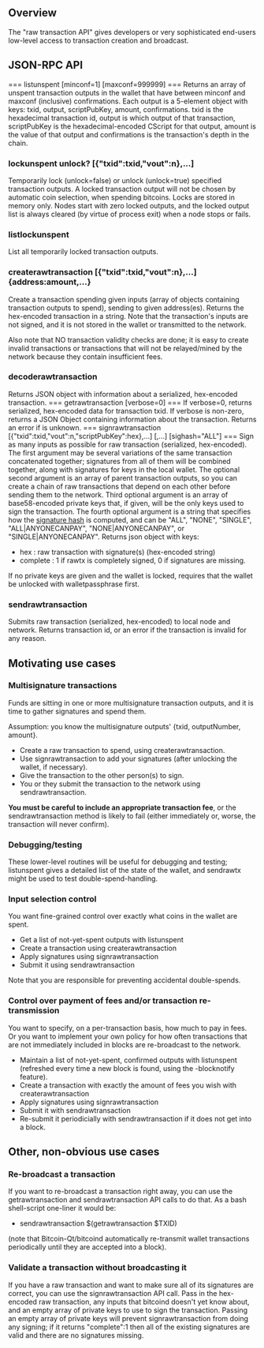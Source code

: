 == Overview ==

The "raw transaction API" gives developers or very sophisticated end-users low-level access to transaction creation and broadcast.

== JSON-RPC API ==
=== listunspent [minconf=1] [maxconf=999999] ===
Returns an array of unspent transaction outputs in the wallet that have between minconf and maxconf (inclusive) confirmations. Each output is a 5-element object with keys: txid, output, scriptPubKey, amount, confirmations. txid is the hexadecimal transaction id, output is which output of that transaction, scriptPubKey is the hexadecimal-encoded CScript for that output, amount is the value of that output and confirmations is the transaction's depth in the chain.
=== lockunspent unlock? [{"txid":txid,"vout":n},...] ===
Temporarily lock (unlock=false) or unlock (unlock=true) specified transaction outputs. A locked transaction output will not be chosen by automatic coin selection, when spending bitcoins.  Locks are stored in memory only.  Nodes start with zero locked outputs, and the locked output list is always cleared (by virtue of process exit) when a node stops or fails.

=== listlockunspent ===
List all temporarily locked transaction outputs.
=== createrawtransaction [{"txid":txid,"vout":n},...] {address:amount,...} ===
Create a transaction spending given inputs (array of objects containing transaction outputs to spend), sending to given address(es). Returns the hex-encoded transaction in a string. Note that the transaction's inputs are not signed, and it is not stored in the wallet or transmitted to the network.

Also note that NO transaction validity checks are done; it is easy to create invalid transactions or transactions that will not be relayed/mined by the network because they contain insufficient fees.
=== decoderawtransaction <hex string> ===
Returns JSON object with information about a serialized, hex-encoded transaction.
=== getrawtransaction <txid> [verbose=0] ===
If verbose=0, returns serialized, hex-encoded data for transaction txid. If verbose is non-zero, returns a JSON Object containing information about the transaction. Returns an error if <txid> is unknown.
=== signrawtransaction <hex string> [{"txid":txid,"vout":n,"scriptPubKey":hex},...] [<privatekey1>,...] [sighash="ALL"] ===
Sign as many inputs as possible for raw transaction (serialized, hex-encoded). The first argument may be several variations of the same transaction concatenated together; signatures from all of them will be combined together, along with signatures for keys in the local wallet. The optional second argument is an array of parent transaction outputs, so you can create a chain of raw transactions that depend on each other before sending them to the network. Third optional argument is an array of base58-encoded private keys that, if given, will be the only keys used to sign the transaction. The fourth optional argument is a string that specifies how the [[OP CHECKSIG|signature hash]] is computed, and can be "ALL", "NONE", "SINGLE", "ALL|ANYONECANPAY", "NONE|ANYONECANPAY", or "SINGLE|ANYONECANPAY".
Returns json object with keys:
* hex : raw transaction with signature(s) (hex-encoded string)
* complete : 1 if rawtx is completely signed, 0 if signatures are missing.
If no private keys are given and the wallet is locked, requires that the wallet be unlocked with walletpassphrase first.

=== sendrawtransaction <hex string> ===
Submits raw transaction (serialized, hex-encoded) to local node and network. Returns transaction id, or an error if the transaction is invalid for any reason.

== Motivating use cases ==
=== Multisignature transactions ===
Funds are sitting in one or more multisignature transaction outputs, and it is time to gather signatures and spend them.

Assumption: you know the multisignature outputs' {txid, outputNumber, amount}.

* Create a raw transaction to spend, using createrawtransaction.
* Use signrawtransaction to add your signatures (after unlocking the wallet, if necessary).
* Give the transaction to the other person(s) to sign.
* You or they submit the transaction to the network using sendrawtransaction.
'''You must be careful to include an appropriate transaction fee''', or the sendrawtransaction method is likely to fail (either immediately or, worse, the transaction will never confirm).
=== Debugging/testing ===
These lower-level routines will be useful for debugging and testing; listunspent gives a detailed list of the state of the wallet, and sendrawtx might be used to test double-spend-handling.

=== Input selection control ===
You want fine-grained control over exactly what coins in the wallet are spent.

* Get a list of not-yet-spent outputs with listunspent
* Create a transaction using createrawtransaction
* Apply signatures using signrawtransaction
* Submit it using sendrawtransaction
Note that you are responsible for preventing accidental double-spends.

=== Control over payment of fees and/or transaction re-transmission ===
You want to specify, on a per-transaction basis, how much to pay in fees. Or you want to implement your own policy for how often transactions that are not immediately included in blocks are re-broadcast to the network.

* Maintain a list of not-yet-spent, confirmed outputs with listunspent (refreshed every time a new block is found, using the -blocknotify feature).
* Create a transaction with exactly the amount of fees you wish with createrawtransaction
* Apply signatures using signrawtransaction
* Submit it with sendrawtransaction
* Re-submit it periodicially with sendrawtransaction if it does not get into a block.

== Other, non-obvious use cases ==
=== Re-broadcast a transaction ===
If you want to re-broadcast a transaction right away, you can use the getrawtransaction and sendrawtransaction API calls to do that. As a bash shell-script one-liner it would be:
* sendrawtransaction $(getrawtransaction $TXID)
(note that Bitcoin-Qt/bitcoind automatically re-transmit wallet transactions periodically until they are accepted into a block).

=== Validate a transaction without broadcasting it ===
If you have a raw transaction and want to make sure all of its signatures are correct, you can use the signrawtransaction API call. Pass in the hex-encoded raw transaction, any inputs that bitcoind doesn't yet know about, and an empty array of private keys to use to sign the transaction. Passing an empty array of private keys will prevent signrawtransaction from doing any signing; if it returns "complete":1 then all of the existing signatures are valid and there are no signatures missing.


